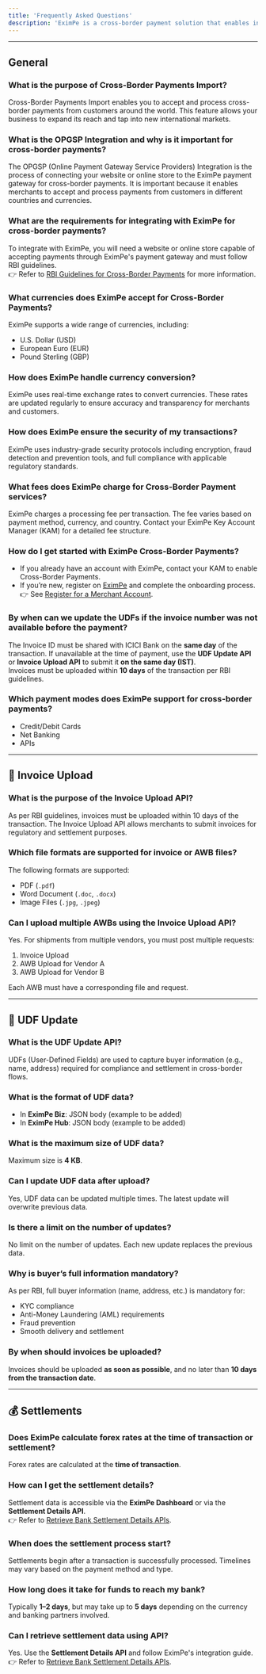 ```yaml
---
title: 'Frequently Asked Questions'
description: 'EximPe is a cross-border payment solution that enables international merchants to accept payments from Indian customers without establishing a physical presence in India. We handle the complexity of Indian payment methods, regulatory compliance, and currency conversion, so you can focus on growing your business.'
---
```


---

## General

### What is the purpose of Cross-Border Payments Import?
Cross-Border Payments Import enables you to accept and process cross-border payments from customers around the world. This feature allows your business to expand its reach and tap into new international markets.

### What is the OPGSP Integration and why is it important for cross-border payments?
The OPGSP (Online Payment Gateway Service Providers) Integration is the process of connecting your website or online store to the EximPe payment gateway for cross-border payments. It is important because it enables merchants to accept and process payments from customers in different countries and currencies.

### What are the requirements for integrating with EximPe for cross-border payments?
To integrate with EximPe, you will need a website or online store capable of accepting payments through EximPe's payment gateway and must follow RBI guidelines.  
👉 Refer to [RBI Guidelines for Cross-Border Payments](#) for more information.

### What currencies does EximPe accept for Cross-Border Payments?
EximPe supports a wide range of currencies, including:

- U.S. Dollar (USD)  
- European Euro (EUR)  
- Pound Sterling (GBP)  

### How does EximPe handle currency conversion?
EximPe uses real-time exchange rates to convert currencies. These rates are updated regularly to ensure accuracy and transparency for merchants and customers.

### How does EximPe ensure the security of my transactions?
EximPe uses industry-grade security protocols including encryption, fraud detection and prevention tools, and full compliance with applicable regulatory standards.

### What fees does EximPe charge for Cross-Border Payment services?
EximPe charges a processing fee per transaction. The fee varies based on payment method, currency, and country. Contact your EximPe Key Account Manager (KAM) for a detailed fee structure.

### How do I get started with EximPe Cross-Border Payments?
- If you already have an account with EximPe, contact your KAM to enable Cross-Border Payments.
- If you’re new, register on [EximPe](#) and complete the onboarding process.  
👉 See [Register for a Merchant Account](#).

### By when can we update the UDFs if the invoice number was not available before the payment?
The Invoice ID must be shared with ICICI Bank on the **same day** of the transaction. If unavailable at the time of payment, use the **UDF Update API** or **Invoice Upload API** to submit it **on the same day (IST)**.  
Invoices must be uploaded within **10 days** of the transaction per RBI guidelines.

### Which payment modes does EximPe support for cross-border payments?
- Credit/Debit Cards  
- Net Banking  
- APIs

---

## 📄 Invoice Upload

### What is the purpose of the Invoice Upload API?
As per RBI guidelines, invoices must be uploaded within 10 days of the transaction. The Invoice Upload API allows merchants to submit invoices for regulatory and settlement purposes.

### Which file formats are supported for invoice or AWB files?
The following formats are supported:

- PDF (`.pdf`)  
- Word Document (`.doc`, `.docx`)  
- Image Files (`.jpg`, `.jpeg`)

### Can I upload multiple AWBs using the Invoice Upload API?
Yes. For shipments from multiple vendors, you must post multiple requests:

1. Invoice Upload  
2. AWB Upload for Vendor A  
3. AWB Upload for Vendor B  

Each AWB must have a corresponding file and request.

---

## 📝 UDF Update

### What is the UDF Update API?
UDFs (User-Defined Fields) are used to capture buyer information (e.g., name, address) required for compliance and settlement in cross-border flows.

### What is the format of UDF data?
- In **EximPe Biz**: JSON body (example to be added)  
- In **EximPe Hub**: JSON body (example to be added)

### What is the maximum size of UDF data?
Maximum size is **4 KB**.

### Can I update UDF data after upload?
Yes, UDF data can be updated multiple times. The latest update will overwrite previous data.

### Is there a limit on the number of updates?
No limit on the number of updates. Each new update replaces the previous data.

### Why is buyer’s full information mandatory?
As per RBI, full buyer information (name, address, etc.) is mandatory for:

- KYC compliance  
- Anti-Money Laundering (AML) requirements  
- Fraud prevention  
- Smooth delivery and settlement

### By when should invoices be uploaded?
Invoices should be uploaded **as soon as possible**, and no later than **10 days from the transaction date**.

---

## 💰 Settlements

### Does EximPe calculate forex rates at the time of transaction or settlement?
Forex rates are calculated at the **time of transaction**.

### How can I get the settlement details?
Settlement data is accessible via the **EximPe Dashboard** or via the **Settlement Details API**.  
👉 Refer to [Retrieve Bank Settlement Details APIs](#).

### When does the settlement process start?
Settlements begin after a transaction is successfully processed. Timelines may vary based on the payment method and type.

### How long does it take for funds to reach my bank?
Typically **1–2 days**, but may take up to **5 days** depending on the currency and banking partners involved.

### Can I retrieve settlement data using API?
Yes. Use the **Settlement Details API** and follow EximPe's integration guide.  
👉 Refer to [Retrieve Bank Settlement Details APIs](#).

